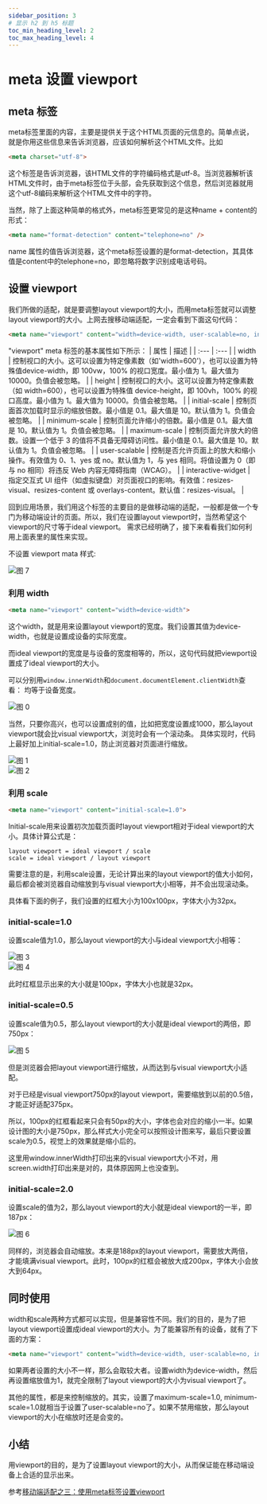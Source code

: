 ```yaml
---
sidebar_position: 3
# 显示 h2 到 h5 标题
toc_min_heading_level: 2
toc_max_heading_level: 4
---
```


# meta 设置 viewport

## meta 标签

meta标签里面的内容，主要是提供关于这个HTML页面的元信息的。简单点说，就是你用这些信息来告诉浏览器，应该如何解析这个HTML文件。比如
```html
<meta charset="utf-8">
```
这个标签是告诉浏览器，该HTML文件的字符编码格式是utf-8。当浏览器解析该HTML文件时，由于meta标签位于头部，会先获取到这个信息，然后浏览器就用这个utf-8编码来解析这个HTML文件中的字符。

当然，除了上面这种简单的格式外，meta标签更常见的是这种name + content的形式：

```html
<meta name="format-detection" content="telephone=no" />
```
name 属性的值告诉浏览器，这个meta标签设置的是format-detection，其具体值是content中的telephone=no，即忽略将数字识别成电话号码。

## 设置 viewport

我们所做的适配，就是要调整layout viewport的大小，而用meta标签就可以调整layout viewport的大小。上网去搜移动端适配，一定会看到下面这句代码：

```html
<meta name="viewport" content="width=device-width, user-scalable=no, initial-scale=1.0, maximum-scale=1.0, minimum-scale=1.0">
```

"viewport" meta 标签的基本属性如下所示：
| 属性 | 描述 |
| :--- | :--- |
| width | 控制视口的大小。这可以设置为特定像素数（如'width=600'），也可以设置为特殊值device-width，即 100vw，100% 的视口宽度。最小值为 1。最大值为 10000。负值会被忽略。 |
| height | 控制视口的大小。这可以设置为特定像素数（如 width=600），也可以设置为特殊值 device-height，即 100vh，100% 的视口高度。最小值为 1。最大值为 10000。负值会被忽略。 |
| initial-scale | 控制页面首次加载时显示的缩放倍数。最小值是 0.1。最大值是 10。默认值为 1。负值会被忽略。 |
| minimum-scale | 控制页面允许缩小的倍数。最小值是 0.1。最大值是 10。默认值为 1。负值会被忽略。 |
| maximum-scale | 控制页面允许放大的倍数。设置一个低于 3 的值将不具备无障碍访问性。最小值是 0.1。最大值是 10。默认值为 1。负值会被忽略。 |
| user-scalable | 控制是否允许页面上的放大和缩小操作。有效值为 0、1、yes 或 no。默认值为 1，与 yes 相同。将值设置为 0（即与 no 相同）将违反 Web 内容无障碍指南（WCAG）。 |
| interactive-widget | 指定交互式 UI 组件（如虚拟键盘）对页面视口的影响。有效值：resizes-visual、resizes-content 或 overlays-content。默认值：resizes-visual。 |

回到应用场景，我们用这个标签的主要目的是做移动端的适配，一般都是做一个专门为移动端设计的页面。所以，我们在设置layout viewport时，当然希望这个viewport的尺寸等于ideal viewport。
需求已经明确了，接下来看看我们如何利用上面表里的属性来实现。

不设置 viewport mata 样式:

![图 7](.assets_images/meta/IMG_20240902-003103336.png)  


### 利用 width

```html
<meta name="viewport" content="width=device-width">
```

这个width，就是用来设置layout viewport的宽度。我们设置其值为device-width，也就是设置成设备的实际宽度。

而ideal viewport的宽度是与设备的宽度相等的，所以，这句代码就把viewport设置成了ideal viewport的大小。

可以分别用`window.innerWidth`和`document.documentElement.clientWidth`查看：
均等于设备宽度。

![图 0](.assets_images/meta/IMG_20240901-234830059.png)  

当然，只要你高兴，也可以设置成别的值，比如把宽度设置成1000，那么layout viewport就会比visual viewport大，浏览时会有一个滚动条。
具体实现时，代码上最好加上initial-scale=1.0，防止浏览器对页面进行缩放。

![图 1](.assets_images/meta/IMG_20240901-235223011.png)  
![图 2](.assets_images/meta/IMG_20240901-235252215.gif)  

### 利用 scale

```html
<meta name="viewport" content="initial-scale=1.0">
```

Initial-scale用来设置初次加载页面时layout viewport相对于ideal viewport的大小。具体计算公式是：

```
layout viewport = ideal viewport / scale
scale = ideal viewport / layout viewport
```

需要注意的是，利用scale设置，无论计算出来的layout viewport的值大小如何，最后都会被浏览器自动缩放到与visual viewport大小相等，并不会出现滚动条。

具体看下面的例子，我们设置的红框大小为100x100px，字体大小为32px。

### initial-scale=1.0
设置scale值为1.0，那么layout viewport的大小与ideal viewport大小相等：

![图 3](.assets_images/meta/IMG_20240902-001347190.png)  
![图 4](.assets_images/meta/IMG_20240902-001538800.png)  

此时红框显示出来的大小就是100px，字体大小也就是32px。

### initial-scale=0.5

设置scale值为0.5，那么layout viewport的大小就是ideal viewport的两倍，即750px：

![图 5](.assets_images/meta/IMG_20240902-001908476.png)  


但是浏览器会把layout viewport进行缩放，从而达到与visual viewport大小适配。

对于已经是visual viewport750px的layout viewport，需要缩放到以前的0.5倍，才能正好适配375px。

所以，100px的红框看起来只会有50px的大小，字体也会对应的缩小一半。如果设计图的大小是750px，那么样式大小完全可以按照设计图来写，最后只要设置scale为0.5，视觉上的效果就是缩小后的。

这里用window.innerWidth打印出来的visual viewport大小不对，用screen.width打印出来是对的，具体原因网上也没查到。

### initial-scale=2.0
设置scale的值为2，那么layout viewport的大小就是ideal viewport的一半，即187px：

![图 6](.assets_images/meta/IMG_20240902-002052000.png)  

同样的，浏览器会自动缩放。本来是188px的layout viewport，需要放大两倍，才能填满visual viewport。此时，100px的红框会被放大成200px，字体大小会放大到64px。

## 同时使用

width和scale两种方式都可以实现，但是兼容性不同。我们的目的，是为了把layout viewport设置成ideal viewport的大小。为了能兼容所有的设备，就有了下面的方案：

```html
<meta name="viewport" content="width=device-width, user-scalable=no, initial-scale=1.0, maximum-scale=1.0, minimum-scale=1.0">
```

如果两者设置的大小不一样，那么会取较大者。设置width为device-width，然后再设置缩放值为1，就完全限制了layout viewport的大小为visual viewport了。

其他的属性，都是来控制缩放的。其实，设置了maximum-scale=1.0, minimum-scale=1.0就相当于设置了user-scalable=no了。如果不禁用缩放，那么layout viewport的大小在缩放时还是会变的。

## 小结
用viewport的目的，是为了设置layout viewport的大小，从而保证能在移动端设备上合适的显示出来。

参考[移动端适配之三：使用meta标签设置viewport](https://juejin.cn/post/6844903943298891790)